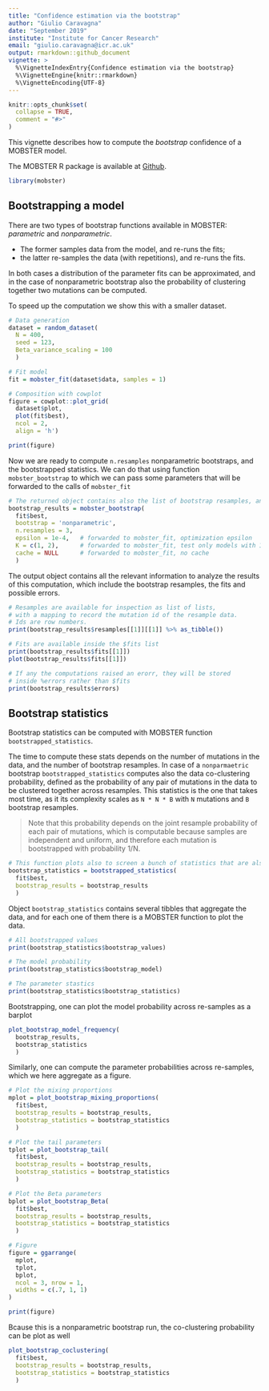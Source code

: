```yaml
---
title: "Confidence estimation via the bootstrap"
author: "Giulio Caravagna"
date: "September 2019"
institute: "Institute for Cancer Research"
email: "giulio.caravagna@icr.ac.uk"
output: rmarkdown::github_document
vignette: >
  %\VignetteIndexEntry{Confidence estimation via the bootstrap}
  %\VignetteEngine{knitr::rmarkdown}
  %\VignetteEncoding{UTF-8}
---
```


```r
knitr::opts_chunk$set(
  collapse = TRUE,
  comment = "#>"
)
```

This vignette describes how to compute the *bootstrap* confidence of a MOBSTER model.

The MOBSTER R package is available at [Github](https://github.com/caravagn/MOBSTER). 


```r
library(mobster)
```

## Bootstrapping a model

There are two types of bootstrap functions available in MOBSTER: *parametric* and *nonparametric*.

* The former samples data from the model, and re-runs the fits;
* the latter re-samples the data (with repetitions), and re-runs the fits. 

In both cases a distribution of the parameter fits can be approximated, and in the case of nonparametric bootstrap also the probability of clustering together two mutations can be computed.

To speed up the computation we show this with a smaller dataset.
```r
# Data generation
dataset = random_dataset(
  N = 400, 
  seed = 123, 
  Beta_variance_scaling = 100
  )

# Fit model
fit = mobster_fit(dataset$data, samples = 1)

# Composition with cowplot
figure = cowplot::plot_grid(
  dataset$plot, 
  plot(fit$best), 
  ncol = 2, 
  align = 'h')

print(figure)
```

Now we are ready to compute `n.resamples` nonparametric bootstraps, and the bootstrapped statistics. We can do that using function `mobster_bootstrap` to which we can pass some parameters that will be forwarded to the calls of `mobster_fit`

```r
# The returned object contains also the list of bootstrap resamples, and the fits.
bootstrap_results = mobster_bootstrap(
  fit$best,
  bootstrap = 'nonparametric',
  n.resamples = 3,
  epsilon = 1e-4,   # forwarded to mobster_fit, optimization epsilon
  K = c(1, 2),      # forwarded to mobster_fit, test only models with 1 or 2 Betas
  cache = NULL      # forwarded to mobster_fit, no cache
  )
```
The output object contains all the relevant information to analyze the results of this computation, which include the bootstrap resamples, the fits and possible errors.

```r
# Resamples are available for inspection as list of lists, 
# with a mapping to record the mutation id of the resample data.
# Ids are row numbers.
print(bootstrap_results$resamples[[1]][[1]] %>% as_tibble())

# Fits are available inside the $fits list
print(bootstrap_results$fits[[1]])
plot(bootstrap_results$fits[[1]])

# If any the computations raised an erorr, they will be stored 
# inside %errors rather than $fits
print(bootstrap_results$errors)
```

## Bootstrap statistics

Bootstrap statistics can be computed with MOBSTER function `bootstrapped_statistics`. 

The time to compute these stats depends on the number of mutations in the data, and the number of bootstrap resamples. In case of a `nonparmaetric` bootstrap `bootstrapped_statistics` computes also the data co-clustering probability, defined as the probability of any pair of mutations in the data to be clustered together across resamples. This statistics is the one that takes most time, as it its complexity scales as `N * N * B` with `N` mutations and `B` bootstrap resamples.

> Note that this probability depends on the joint resample probability of each pair of mutations, which is computable because samples are independent and uniform, and therefore each mutation is bootstrapped with probability 1/N.

```r
# This function plots also to screen a bunch of statistics that are also returned
bootstrap_statistics = bootstrapped_statistics(
  fit$best, 
  bootstrap_results = bootstrap_results
  )
```

Object `bootstrap_statistics` contains several tibbles that aggregate the data, and for each one of them there is a MOBSTER function to plot the data.
```r
# All bootstrapped values
print(bootstrap_statistics$bootstrap_values)

# The model probability
print(bootstrap_statistics$bootstrap_model)

# The parameter stastics
print(bootstrap_statistics$bootstrap_statistics)
```


Bootstrapping, one can plot the model probability across re-samples as a barplot 
```r
plot_bootstrap_model_frequency(
  bootstrap_results, 
  bootstrap_statistics
  )
```

Similarly, one can compute the parameter probabilities across re-samples, which we here aggregate as a figure.
```r
# Plot the mixing proportions
mplot = plot_bootstrap_mixing_proportions(
  fit$best, 
  bootstrap_results = bootstrap_results, 
  bootstrap_statistics = bootstrap_statistics
  )

# Plot the tail parameters
tplot = plot_bootstrap_tail(
  fit$best, 
  bootstrap_results = bootstrap_results, 
  bootstrap_statistics = bootstrap_statistics
  )

# Plot the Beta parameters
bplot = plot_bootstrap_Beta(
  fit$best, 
  bootstrap_results = bootstrap_results, 
  bootstrap_statistics = bootstrap_statistics
  )

# Figure
figure = ggarrange(
  mplot,
  tplot,
  bplot,
  ncol = 3, nrow = 1,
  widths = c(.7, 1, 1)
)

print(figure)
```

Bcause this is a nonparametric bootstrap run, the co-clustering probability can be plot as well
```r

plot_bootstrap_coclustering(
  fit$best, 
  bootstrap_results = bootstrap_results, 
  bootstrap_statistics = bootstrap_statistics
  )
```